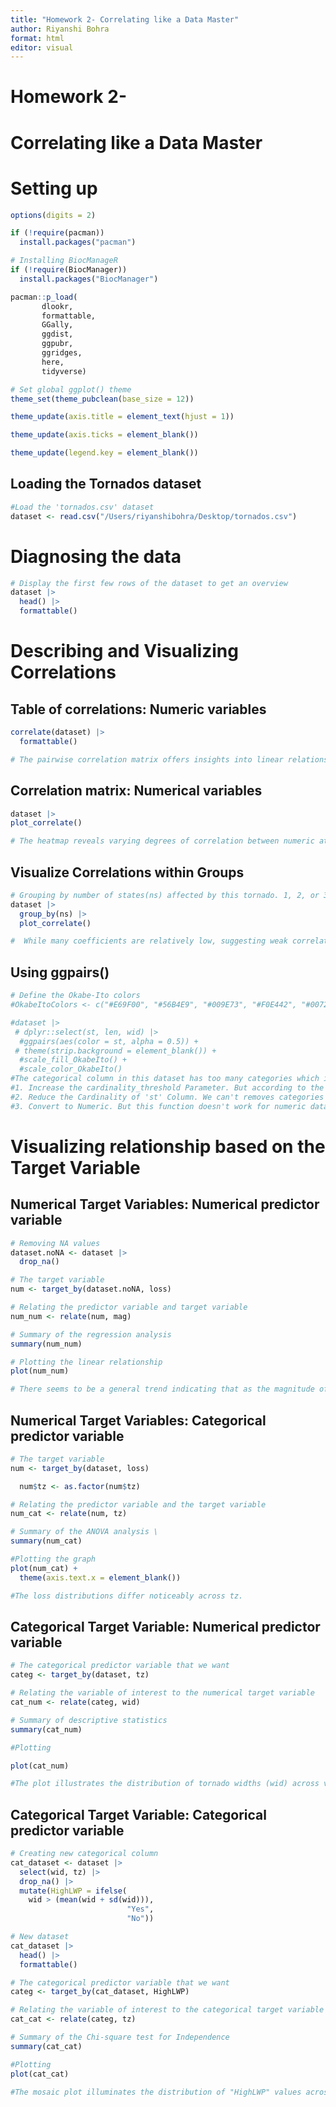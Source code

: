 ```yaml
---
title: "Homework 2- Correlating like a Data Master"
author: Riyanshi Bohra
format: html
editor: visual
---
```


# Homework 2-

# Correlating like a Data Master

# Setting up

```r
options(digits = 2)

if (!require(pacman))
  install.packages("pacman")

# Installing BiocManageR
if (!require(BiocManager))
  install.packages("BiocManager")

pacman::p_load(
       dlookr,
       formattable,
       GGally,
       ggdist,
       ggpubr,
       ggridges,
       here,
       tidyverse)

# Set global ggplot() theme
theme_set(theme_pubclean(base_size = 12)) 

theme_update(axis.title = element_text(hjust = 1))

theme_update(axis.ticks = element_blank()) 

theme_update(legend.key = element_blank())
```

## Loading the Tornados dataset

```r
#Load the 'tornados.csv' dataset
dataset <- read.csv("/Users/riyanshibohra/Desktop/tornados.csv") 
```

# Diagnosing the data

```r
# Display the first few rows of the dataset to get an overview
dataset |>
  head() |>
  formattable()
```

# Describing and Visualizing Correlations

## Table of correlations: Numeric variables

```r
correlate(dataset) |>
  formattable()

# The pairwise correlation matrix offers insights into linear relationships between numeric attributes in the tornados dataset. Values close to 1 or -1 indicate strong positive or negative correlations, respectively, while values near 0 suggest weak or no linear correlation.
```

## Correlation matrix: Numerical variables

```r
dataset |>
plot_correlate()

# The heatmap reveals varying degrees of correlation between numeric attributes in the tornado dataset. While several variables exhibit minimal correlation (near zero values), some pairs, like ns and sn, show strong negative correlations, and others, like inj and fat, display strong positive correlations.
```

## Visualize Correlations within Groups

```r

# Grouping by number of states(ns) affected by this tornado. 1, 2, or 3.
dataset |>
  group_by(ns) |>
  plot_correlate()

#  While many coefficients are relatively low, suggesting weak correlations, certain pairs, like inj and fat, display notable positive correlations
```

## Using ggpairs()

```r
# Define the Okabe-Ito colors
#OkabeItoColors <- c("#E69F00", "#56B4E9", "#009E73", "#F0E442", "#0072B2", "#D55E00", "#CC79A7")

#dataset |> 
 # dplyr::select(st, len, wid) |>
  #ggpairs(aes(color = st, alpha = 0.5)) +
 # theme(strip.background = element_blank()) + 
  #scale_fill_OkabeIto() +
  #scale_color_OkabeIto()
#The categorical column in this dataset has too many categories which is why this code is giving error saying: Column 'st' has more levels (53) than the threshold (15) allowed. #Possible options to deal with this is:
#1. Increase the cardinality_threshold Parameter. But according to the error message this will produce long processing times
#2. Reduce the Cardinality of 'st' Column. We can't removes categories from the column because that would give us the wrong analysis. 
#3. Convert to Numeric. But this function doesn't work for numeric data
```

# Visualizing relationship based on the Target Variable

## Numerical Target Variables: Numerical predictor variable

```r
# Removing NA values
dataset.noNA <- dataset |> 
  drop_na()
```

```r
# The target variable
num <- target_by(dataset.noNA, loss)

```

```r
# Relating the predictor variable and target variable
num_num <- relate(num, mag)

# Summary of the regression analysis 
summary(num_num)
```

```r
# Plotting the linear relationship
plot(num_num)

# There seems to be a general trend indicating that as the magnitude of tornados increases, the associated loss tends to be higher.
```

## Numerical Target Variables: Categorical predictor variable

```r
# The target variable
num <- target_by(dataset, loss) 
```

```r

  num$tz <- as.factor(num$tz)

# Relating the predictor variable and the target variable
num_cat <- relate(num, tz)

# Summary of the ANOVA analysis \
summary(num_cat)
```

```r
#Plotting the graph
plot(num_cat) + 
  theme(axis.text.x = element_blank())

#The loss distributions differ noticeably across tz.
```

## Categorical Target Variable: Numerical predictor variable

```r
# The categorical predictor variable that we want
categ <- target_by(dataset, tz)

# Relating the variable of interest to the numerical target variable
cat_num <- relate(categ, wid)

# Summary of descriptive statistics
summary(cat_num)
```

```r
#Plotting

plot(cat_num) 

#The plot illustrates the distribution of tornado widths (wid) across various time zones (t).Each color represents the distribution of widths in a specific time zone 
```

## Categorical Target Variable: Categorical predictor variable

```r
# Creating new categorical column
cat_dataset <- dataset |>
  select(wid, tz) |>
  drop_na() |>
  mutate(HighLWP = ifelse(
    wid > (mean(wid + sd(wid))), 
                          "Yes", 
                          "No"))

# New dataset 
cat_dataset |>
  head() |>
  formattable()
```

```r
# The categorical predictor variable that we want
categ <- target_by(cat_dataset, HighLWP)

# Relating the variable of interest to the categorical target variable
cat_cat <- relate(categ, tz)

# Summary of the Chi-square test for Independence
summary(cat_cat)
```

```r
#Plotting
plot(cat_cat)

#The mosaic plot illuminates the distribution of "HighLWP" values across various time zones
```
